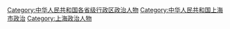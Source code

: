 [[Category:中华人民共和国各省级行政区政治人物|Category:中华人民共和国各省级行政区政治人物]]
[[Category:中华人民共和国上海市政治|Category:中华人民共和国上海市政治]]
[[Category:上海政治人物|Category:上海政治人物]]